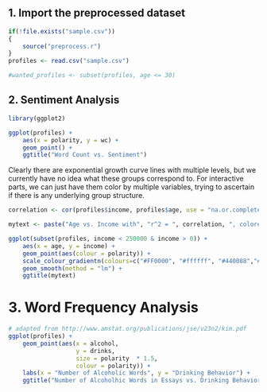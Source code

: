 ## 1. Import the preprocessed dataset

```r
if(!file.exists("sample.csv"))
{
    source("preprocess.r")
}
profiles <- read.csv("sample.csv")

#wanted_profiles <- subset(profiles, age <= 30)
```


## 2. Sentiment Analysis

```r
library(ggplot2)

ggplot(profiles) +
    aes(x = polarity, y = wc) + 
    geom_point() + 
    ggtitle("Word Count vs. Sentiment")
```

Clearly there are exponential growth curve lines with multiple levels, but we currently have no idea what these groups correspond to. For interactive parts, we can just have them color by multiple variables, trying to ascertain if there is any underlying group structure.

```r
correlation <- cor(profiles$income, profiles$age, use = "na.or.complete") ** 2

mytext <- paste("Age vs. Income with", "r^2 = ", correlation, ", colored by polarity")

ggplot(subset(profiles, income < 250000 & income > 0)) + 
    aes(x = age, y = income) + 
    geom_point(aes(colour = polarity)) + 
    scale_colour_gradientn(colours=c("#FF0000", "#ffffff", "#440088","#0000FF")) + 
    geom_smooth(method = "lm") + 
    ggtitle(mytext)
```

# 3. Word Frequency Analysis

```r
# adapted from http://www.amstat.org/publications/jse/v23n2/kim.pdf
ggplot(profiles) +
    geom_point(aes(x = alcohol, 
                   y = drinks, 
                   size = polarity  * 1.5, 
                   colour = polarity)) +
    labs(x = "Number of Alcoholic Words", y = "Drinking Behavior") +
    ggtitle("Number of Alcoholhic Words in Essays vs. Drinking Behavior")
```
